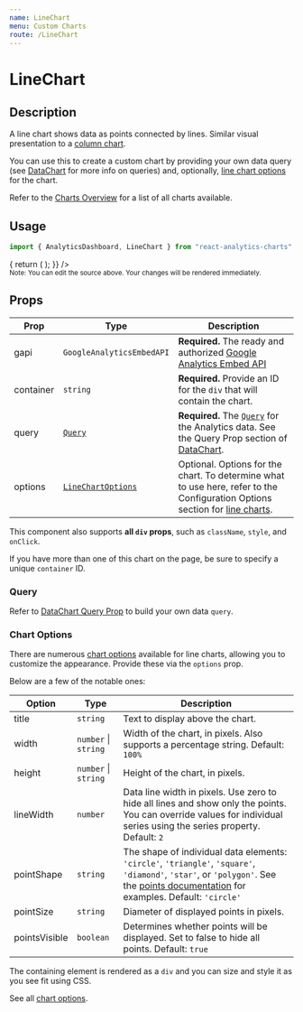 ```yaml
---
name: LineChart
menu: Custom Charts
route: /LineChart
---
```



<h1>LineChart</h1>

## Description

A line chart shows data as points connected by lines. Similar visual presentation to a [column chart](/ColumnChart).

You can use this to create a custom chart by providing your own data query (see [DataChart](/DataChart) for more info on queries) and,
optionally, [line chart options](https://developers.google.com/chart/interactive/docs/gallery/linechart#configuration-options) for the chart.

Refer to the [Charts Overview](/charts) for a list of all charts available.

## Usage

```jsx
import { AnalyticsDashboard, LineChart } from "react-analytics-charts";
```

<Playground>
  <AnalyticsDashboard
    authOptions={{ clientId }}
    renderCharts={(gapi, viewId) => {
      return (
        <LineChart
          gapi={gapi}
          query={{
            ids: viewId,
            "start-date": "14daysAgo",
            "end-date": "today",
            metrics: "ga:sessions",
            dimensions: "ga:date",
          }}
          container="sessions-by-date-chart"
          options={{
            title: `Sessions (14 Days)`,
          }}
        />
      );
    }}
  />
</Playground>

<br />

<small>
  Note: You can edit the source above. Your changes will be rendered
  immediately.
</small>

## Props

| Prop      | Type                                                                                                               | Description                                                                                                                                                                                                                 |
| --------- | ------------------------------------------------------------------------------------------------------------------ | --------------------------------------------------------------------------------------------------------------------------------------------------------------------------------------------------------------------------- |
| gapi      | `GoogleAnalyticsEmbedAPI`                                                                                          | **Required.** The ready and authorized [Google Analytics Embed API](https://justinmahar.github.io/react-use-analytics-api/)                                                                                                 |
| container | `string`                                                                                                           | **Required.** Provide an ID for the `div` that will contain the chart.                                                                                                                                                      |
| query     | [`Query`](/DataChart#query-prop)                                                                                   | **Required.** The [`Query`](/DataChart#query-prop) for the Analytics data. See the Query Prop section of [DataChart](/DataChart).                                                                                           |
| options   | [`LineChartOptions`](https://developers.google.com/chart/interactive/docs/gallery/linechart#configuration-options) | Optional. Options for the chart. To determine what to use here, refer to the Configuration Options section for [line charts](https://developers.google.com/chart/interactive/docs/gallery/linechart#configuration-options). |

This component also supports **all `div` props**, such as `className`, `style`, and `onClick`.

If you have more than one of this chart on the page, be sure to specify a unique `container` ID.

### Query

Refer to [DataChart Query Prop](/DataChart#query-prop) to build your own data `query`.

### Chart Options

There are numerous [chart options](https://developers.google.com/chart/interactive/docs/gallery/linechart#configuration-options) available for
line charts, allowing you to customize the appearance. Provide these via the `options` prop.

Below are a few of the notable ones:

| Option        | Type                     | Description                                                                                                                                                                                                                                       |
| ------------- | ------------------------ | ------------------------------------------------------------------------------------------------------------------------------------------------------------------------------------------------------------------------------------------------- |
| title         | `string`                 | Text to display above the chart.                                                                                                                                                                                                                  |
| width         | `number` &#124; `string` | Width of the chart, in pixels. Also supports a percentage string. Default: `100%`                                                                                                                                                                 |
| height        | `number` &#124; `string` | Height of the chart, in pixels.                                                                                                                                                                                                                   |
| lineWidth     | `number`                 | Data line width in pixels. Use zero to hide all lines and show only the points. You can override values for individual series using the series property. Default: `2`                                                                             |
| pointShape    | `string`                 | The shape of individual data elements: `'circle'`, `'triangle'`, `'square'`, `'diamond'`, `'star'`, or `'polygon'`. See the [points documentation](https://developers.google.com/chart/interactive/docs/points) for examples. Default: `'circle'` |
| pointSize     | `string`                 | Diameter of displayed points in pixels.                                                                                                                                                                                                           |
| pointsVisible | `boolean`                | Determines whether points will be displayed. Set to false to hide all points. Default: `true`                                                                                                                                                     |

The containing element is rendered as a `div` and you can size and style it as you see fit using CSS.

See all [chart options](https://developers.google.com/chart/interactive/docs/gallery/linechart#configuration-options).
